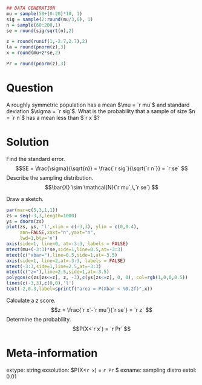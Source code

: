 ```r
## DATA GENERATION
mu = sample(50+(0:20)*10, 1)
sig = sample(2:round(mu/3,0), 1)
n = sample(60:200,1)
se = round(sig/sqrt(n),2) 

z = round(runif(1,-2.7,2.7),2)
la = round(pnorm(z),3)
x = round(mu+z*se,2)

Pr = round(pnorm(z),3)
```

Question
========

A roughly symmetric population has a mean $\mu = `r mu`$ and standard deviation $\sigma = `r sig`$. What is the probability that a sample of size $n = `r n`$ has a mean less than $`r x`$?


Solution
========

Find the standard error.
$$SE = \frac{\sigma}{\sqrt{n}} = \frac{`r sig`}{\sqrt{`r n`}} = `r se` $$
Describe the sampling distribution.
$$\bar{X} \sim \mathcal{N}(`r mu`,\,`r se`) $$

Draw a sketch.
\
```r
par(mar=c(5,3,1,1))
zs = seq(-3,3,length=1000)
ys = dnorm(zs)
plot(zs, ys, 'l',xlim = c(-3,3), ylim = c(0,0.4),
     ann=FALSE,xaxt="n",yaxt="n",
     lwd=1,bty='n')
axis(side=1, line=0, at=-3:3, labels = FALSE)
mtext(mu+(-3:3)*se,side=1,line=0.5,at=-3:3)
mtext(c("xbar="),line=0.5,side=1,at=-3.5)
axis(side=1, line=2,at=-3:3, labels = FALSE)
mtext(-3:3,side=1,line=2.5,at=-3:3)
mtext(c("z="),line=2.5,side=1,at=-3.5)
polygon(c(zs[zs<=z], z, -3),c(ys[zs<=z], 0, 0), col=rgb(1,0,0,0.5))
lines(c(-3,3),c(0,0),'l')
text(-2,0.3,label=sprintf("area = P(Xbar < %0.2f)",x))
```

Calculate a $z$ score.
$$z = \frac{`r x`-`r mu`}{`r se`} = `r z` $$
Determine the probability.
$$P(X<`r x`) = `r Pr` $$


Meta-information
============
extype: string
exsolution: $P(X<`r x`) = `r Pr` $
exname: sampling distro
extol: 0.01
